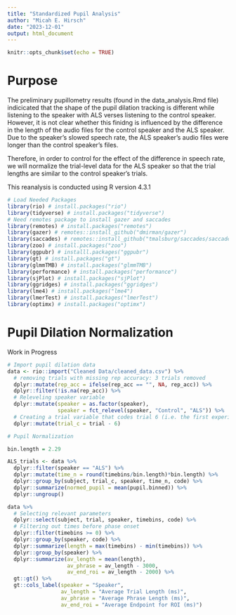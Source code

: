 ```yaml
---
title: "Standardized Pupil Analysis"
author: "Micah E. Hirsch"
date: "2023-12-01"
output: html_document
---
```


```r
knitr::opts_chunk$set(echo = TRUE)
```

# Purpose

The preliminary pupillometry results (found in the data_analysis.Rmd file) indicicated that the shape of the pupil dilation tracking is different while listening to the speaker with ALS verses listening to the control speaker. However, it is not clear whether this finidng is influenced by the difference in the length of the audio files for the control speaker and the ALS speaker. Due to the speaker's slowed speech rate, the ALS speaker's audio files were longer than the control speaker's files. 

Therefore, in order to control for the effect of the difference in speech rate, we will normalize the trial-level data for the ALS speaker so that the trial lengths are similar to the control speaker's trials.

This reanalysis is conducted using R version 4.3.1

```r

# Load Needed Packages
library(rio) # install.packages("rio")
library(tidyverse) # install.packages("tidyverse")
# Need remotes package to install gazer and saccades
library(remotes) # install.packages("remotes")
library(gazer) # remotes::install_github("dmirman/gazer")
library(saccades) # remotes::install_github("tmalsburg/saccades/saccades")
library(zoo) # install.packages("zoo")
library(ggpubr) # installl.packages("ggpubr")
library(gt) # install.packages("gt")
library(glmmTMB) # install.packages("glmmTMB")
library(performance) # install.packages("performance")
library(sjPlot) # install.packages("sjPlot")
library(ggridges) # install.packages("ggridges")
library(lme4) # install.packages("lme4")
library(lmerTest) # install.packages("lmerTest")
library(optimx) # install.packages("optimx")

```

# Pupil Dilation Normalization

Work in Progress

```r

# Import pupil dilation data
data <- rio::import("Cleaned Data/cleaned_data.csv") %>%
  # removing trials with missing rep accuracy: 3 trials removed
  dplyr::mutate(rep_acc = ifelse(rep_acc == "", NA, rep_acc)) %>%
  dplyr::filter(!is.na(rep_acc)) %>%
  # Releveling speaker variable
  dplyr::mutate(speaker = as.factor(speaker),
                speaker = fct_relevel(speaker, "Control", "ALS")) %>%
  # Creating a trial variable that codes trial 6 (i.e. the first experimental trial) as 0.
  dplyr::mutate(trial_c = trial - 6)

# Pupil Normalization

bin.length = 2.29

ALS_trials <- data %>%
  dplyr::filter(speaker == "ALS") %>%
  dplyr::mutate(time_n = round(timebins/bin.length)*bin.length) %>%
  dplyr::group_by(subject, trial_c, speaker, time_n, code) %>%
  dplyr::summarize(normed_pupil = mean(pupil.binned)) %>%
  dplyr::ungroup()

```



```r

data %>%
  # Selecting relevant parameters
  dplyr::select(subject, trial, speaker, timebins, code) %>%
  # Filtering out times before phase onset
  dplyr::filter(timebins >= 0) %>%
  dplyr::group_by(speaker, code) %>%
  dplyr::summarize(length = max(timebins) - min(timebins)) %>%
  dplyr::group_by(speaker) %>%
  dplyr::summarize(av_length = mean(length),
                   av_phrase = av_length - 3000,
                   av_end_roi = av_length - 2000) %>%
  gt::gt() %>%
  gt::cols_label(speaker = "Speaker",
                 av_length = "Average Trial Length (ms)",
                 av_phrase = "Average Phrase Length (ms)",
                 av_end_roi = "Average Endpoint for ROI (ms)")

```

